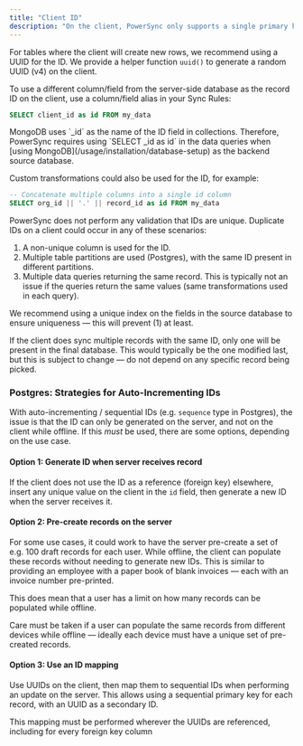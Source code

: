 ```yaml
---
title: "Client ID"
description: "On the client, PowerSync only supports a single primary key column called `id`, of type `text`."
---
```


For tables where the client will create new rows, we recommend using a UUID for the ID. We provide a helper function `uuid()` to generate a random UUID (v4) on the client.

To use a different column/field from the server-side database as the record ID on the client, use a column/field alias in your Sync Rules:

```sql
SELECT client_id as id FROM my_data
```

<Info>
  MongoDB uses `_id` as the name of the ID field in collections. Therefore, PowerSync requires using `SELECT _id as id` in the data queries when [using MongoDB](/usage/installation/database-setup) as the backend source database.
</Info>

Custom transformations could also be used for the ID, for example:

```sql
-- Concatenate multiple columns into a single id column
SELECT org_id || '.' || record_id as id FROM my_data
```

PowerSync does not perform any validation that IDs are unique. Duplicate IDs on a client could occur in any of these scenarios:

1. A non-unique column is used for the ID.
2. Multiple table partitions are used (Postgres), with the same ID present in different partitions.
3. Multiple data queries returning the same record. This is typically not an issue if the queries return the same values (same transformations used in each query).

We recommend using a unique index on the fields in the source database to ensure uniqueness — this will prevent (1) at least.

If the client does sync multiple records with the same ID, only one will be present in the final database. This would typically be the one modified last, but this is subject to change — do not depend on any specific record being picked.

### <Icon icon="elephant" iconType="solid" size="24"/> Postgres: Strategies for Auto-Incrementing IDs

With auto-incrementing / sequential IDs (e.g. `sequence` type in Postgres), the issue is that the ID can only be generated on the server, and not on the client while offline. If this _must_ be used, there are some options, depending on the use case.

#### Option 1: Generate ID when server receives record

If the client does not use the ID as a reference (foreign key) elsewhere, insert any unique value on the client in the `id` field, then generate a new ID when the server receives it.

#### Option 2: Pre-create records on the server

For some use cases, it could work to have the server pre-create a set of e.g. 100 draft records for each user. While offline, the client can populate these records without needing to generate new IDs. This is similar to providing an employee with a paper book of blank invoices — each with an invoice number pre-printed.

This does mean that a user has a limit on how many records can be populated while offline.

Care must be taken if a user can populate the same records from different devices while offline — ideally each device must have a unique set of pre-created records.

#### Option 3: Use an ID mapping

Use UUIDs on the client, then map them to sequential IDs when performing an update on the server. This allows using a sequential primary key for each record, with an UUID as a secondary ID.

This mapping must be performed wherever the UUIDs are referenced, including for every foreign key column
